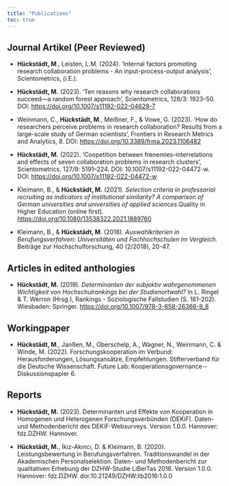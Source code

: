 ```yaml
---
title: "Publications"
toc: true
---
```


## Journal Artikel (Peer Reviewed)

-   **Hückstädt, M**., Leisten, L.M. (2024). 'Internal factors promoting research collaboration problems - An input-process-output analysis', Scientometrics, (i.E.).

-   **Hückstädt, M.** (2023). 'Ten reasons why research collaborations succeed---a random forest approach', Scientometrics, 128/3: 1923--50. DOI: <https://doi.org/10.1007/s11192-022-04629-7>

-   Weinmann, C., **Hückstädt, M**., Meißner, F., & Vowe, G. (2023). 'How do researchers perceive problems in research collaboration? Results from a large-scale study of German scientists', Frontiers in Research Metrics and Analytics, 8. DOI: <https://doi.org/10.3389/frma.2023.1106482>

-   **Hückstädt, M.** (2022). 'Coopetition between frenemies--interrelations and effects of seven collaboration problems in research clusters', Scientometrics, 127/9: 5191--224. DOI: 10.1007/s11192-022-04472-w. DOI: <https://doi.org/10.1007/s11192-022-04472-w>

-   Kleimann, B., & **Hückstädt, M.** (2021). *Selection criteria in professorial recruiting as indicators of institutional similarity? A comparison of German universities and universities of applied sciences*.Quality in Higher Education (online first). <https://doi.org/10.1080/13538322.2021.1889760>

-   Kleimann, B., & **Hückstädt, M**. (2018). *Auswahlkriterien in Berufungsverfahren: Universitäten und Fachhochschulen im Vergleich.* Beiträge zur Hochschulforschung, 40 (2/2018), 20-47.

## Articles in edited anthologies

-   **Hückstädt, M.** (2019). *Determinanten der subjektiv wahrgenommenen Wichtigkeit von Hochschulrankings bei der Studienortwahl?* In L. Ringel & T. Werron (Hrsg.), Rankings - Soziologische Fallstudien (S. 181-202). Wiesbaden: Springer. <https://doi.org/10.1007/978-3-658-26366-9_8>

## Workingpaper

-   **Hückstädt, M**., Janßen, M., Oberschelp, A., Wagner, N., Weinmann, C. & Winde, M. (2022). Forschungskooperation im Verbund: Herausforderungen, Lösungsansätze, Empfehlungen. Stifterverband für die Deutsche Wissenschaft. Future Lab: Kooperationsgovernance -- Diskussionspapier 6.

## Reports

-   **Hückstädt, M.** (2023). Determinanten und Effekte von Kooperation in Homogenen und Heterogenen Forschungsverbünden (DEKiF). Daten- und Methodenbericht des DEKiF-Websurveys. Version 1.0.0. Hannover: fdz.DZHW. Hannover.

-   **Hückstädt, M.**, İkiz-Akıncı, D. & Kleimann, B. (2020). Leistungsbewertung in Berufungsverfahren. Traditionswandel in der Akademischen Personalselektion. Daten- und Methodenbericht zur qualitativen Erhebung der DZHW-Studie LiBerTas 2016. Version 1.0.0. Hannover: fdz.DZHW. doi:10.21249/DZHW:lib2016:1.0.0
